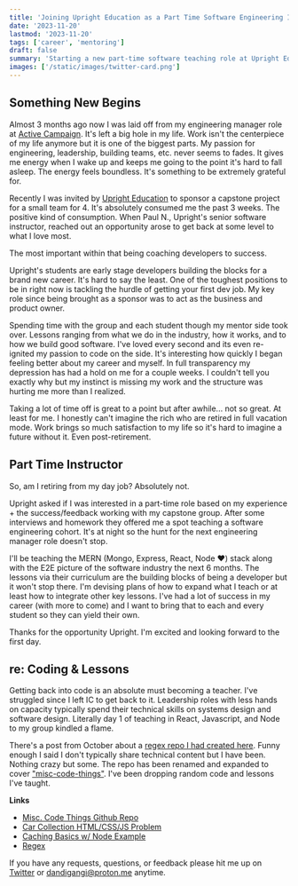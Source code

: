 ```yaml
---
title: 'Joining Upright Education as a Part Time Software Engineering Instructor'
date: '2023-11-20'
lastmod: '2023-11-20'
tags: ['career', 'mentoring']
draft: false
summary: 'Starting a new part-time software teaching role at Upright Education teaching MERN.'
images: ['/static/images/twitter-card.png']
---
```


## Something New Begins

Almost 3 months ago now I was laid off from my engineering manager role at [Active Campaign](https://activecampaign.com). It's left a big hole in my life. Work isn't the centerpiece of my life anymore but it is one of the biggest parts. My passion for engineering, leadership, building teams, etc. never seems to fades. It gives me energy when I wake up and keeps me going to the point it's hard to fall asleep. The energy feels boundless. It's something to be extremely grateful for.

Recently I was invited by [Upright Education](https://www.uprighted.com) to sponsor a capstone project for a small team for 4. It's absolutely consumed me the past 3 weeks. The positive kind of consumption. When Paul N., Upright's senior software instructor, reached out an opportunity arose to get back at some level to what I love most.

The most important within that being coaching developers to success.

Upright's students are early stage developers building the blocks for a brand new career. It's hard to say the least. One of the toughest positions to be in right now is tackling the hurdle of getting your first dev job. My key role since being brought as a sponsor was to act as the business and product owner.

Spending time with the group and each student though my mentor side took over. Lessons ranging from what we do in the industry, how it works, and to how we build good software. I've loved every second and its even re-ignited my passion to code on the side. It's interesting how quickly I began feeling better about my career and myself. In full transparency my depression has had a hold on me for a couple weeks. I couldn't tell you exactly why but my instinct is missing my work and the structure was hurting me more than I realized.

Taking a lot of time off is great to a point but after awhile... not so great. At least for me. I honestly can't imagine the rich who are retired in full vacation mode. Work brings so much satisfaction to my life so it's hard to imagine a future without it. Even post-retirement.

## Part Time Instructor

So, am I retiring from my day job? Absolutely not.

Upright asked if I was interested in a part-time role based on my experience + the success/feedback working with my capstone group. After some interviews and homework they offered me a spot teaching a software engineering cohort. It's at night so the hunt for the next engineering manager role doesn't stop.

I'll be teaching the MERN (Mongo, Express, React, Node ❤️) stack along with the E2E picture of the software industry the next 6 months. The lessons via their curriculum are the building blocks of being a developer but it won't stop there. I'm devising plans of how to expand what I teach or at least how to integrate other key lessons. I've had a lot of success in my career (with more to come) and I want to bring that to each and every student so they can yield their own.

Thanks for the opportunity Upright. I'm excited and looking forward to the first day.

## re: Coding & Lessons

Getting back into code is an absolute must becoming a teacher. I've struggled since I left IC to get back to it. Leadership roles with less hands on capacity typically spend their technical skills on systems design and software design. Literally day 1 of teaching in React, Javascript, and Node to my group kindled a flame.

There's a post from October about a [regex repo I had created here](/blog/real-world-regex-github-repo-plus-learn-some-basics). Funny enough I said I don't typically share technical content but I have been. Nothing crazy but some. The repo has been renamed and expanded to cover ["misc-code-things"](https://github.com/dandigangi/misc-code-things). I've been dropping random code and lessons I've taught.

**Links**
- [Misc. Code Things Github Repo](https://github.com/dandigangi/misc-code-things)
- [Car Collection HTML/CSS/JS Problem](https://github.com/dandigangi/misc-code-things/tree/main/my-car-collection)
- [Caching Basics w/ Node Example](https://github.com/dandigangi/misc-code-things/blob/main/learn-caching-basics-node-example.js)
- [Regex](https://github.com/dandigangi/misc-code-things/blob/main/regex.md)

If you have any requests, questions, or feedback please hit me up on [Twitter](https://twitter.com/dandigangi) or [dandigangi@proton.me](mailto:dandigangi@proton.me) anytime.